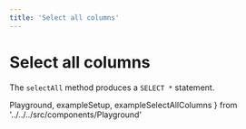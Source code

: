 ```yaml
---
title: 'Select all columns'
---
```


# Select all columns

The `selectAll` method produces a `SELECT *` statement.

  Playground,
  exampleSetup,
  exampleSelectAllColumns
} from '../../../src/components/Playground'

<Playground code={exampleSelectAllColumns} setupCode={exampleSetup} />
